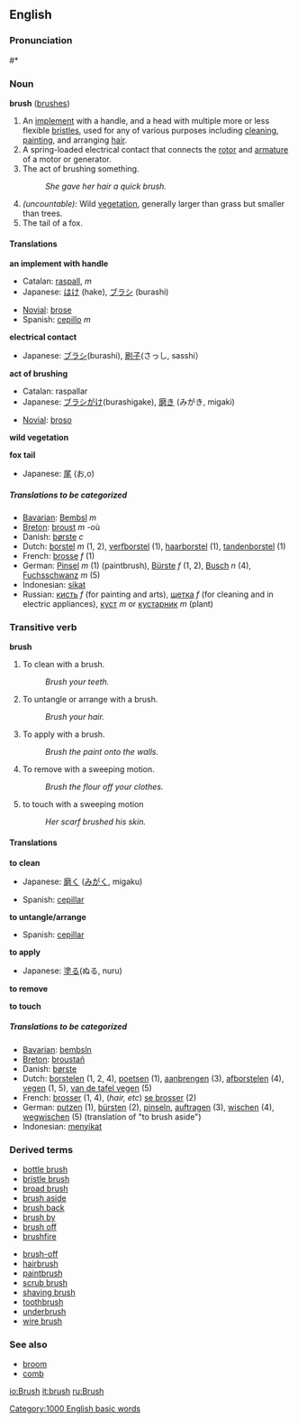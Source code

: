 ==English==
===Pronunciation===
#*{{audio|en-us-brush.ogg|Audio (US)}}

=== Noun ===
'''brush''' ([[brushes]])

#<!--DefN-A--> An [[implement]] with a handle, and a head with multiple more or less flexible [[bristle]]s, used for any of various purposes including [[clean]]ing, [[paint]]ing, and arranging [[hair]].
#<!--DefN-B--> A spring-loaded electrical contact that connects the [[rotor]] and [[armature]] of a motor or generator.
#<!--DefN-C--> The act of brushing something.
#: ''She gave her hair a quick brush.''
#<!--DefN-D--> ''(uncountable):'' Wild [[vegetation]], generally larger than grass but smaller than trees.
#<!--DefN-E--> The tail of a fox.

====Translations====
<!--DefN-A-->'''an implement with handle'''
{{top}}
*Catalan: [[raspall]], ''m''
*Japanese: [[はけ]] (hake), [[ブラシ]] (burashi)
{{mid}}
*[[Novial]]: [[brose]]
*Spanish: [[cepillo]] ''m''
{{bottom}}

<!--DefN-B-->'''electrical contact'''
{{top}}
*Japanese: [[ブラシ]](burashi), [[刷子]](さっし, sasshi）
{{mid}}
{{bottom}}

<!--DefN-C-->'''act of brushing'''
{{top}}
*Catalan: raspallar
*Japanese: [[ブラシがけ]](burashigake), [[磨き]] (みがき, migaki) 
{{mid}}
*[[Novial]]: [[broso]]
{{bottom}}

<!--DefN-D-->'''wild vegetation'''
{{top}}
{{mid}}
{{bottom}}

<!--DefN-E-->'''fox tail'''
{{top}}
*Japanese: [[尾]] (お,o)
{{mid}}
{{bottom}}

=====Translations to be categorized=====
{{checktrans}}
*[[Bavarian]]: [[Bembsl]] ''m'' <!-- definition not verified -->
*[[Breton]]: [[broust]] ''m'' -où <!-- definition not verified -->
*Danish: [[børste]] ''c''
*Dutch: [[borstel]] ''m'' (1, 2), [[verfborstel]] (1), [[haarborstel]] (1), [[tandenborstel]] (1)
*French: [[brosse]] ''f'' (1)
*German: [[Pinsel]] ''m'' (1) (paintbrush), [[Bürste]] ''f'' (1, 2),  [[Busch]] ''n'' (4), [[Fuchsschwanz]] ''m'' (5)
*Indonesian: [[sikat]] <!-- definition not verified -->
*Russian: [[кисть]] ''f'' (for painting and arts), [[щетка]] ''f'' (for cleaning and in electric appliances), [[куст]] ''m'' or [[кустарник]] ''m'' (plant)

===Transitive verb===
'''brush'''

#<!--DefTV-A-->To clean with a brush.
#: ''Brush your teeth.''
#<!--DefTV-B-->To untangle or arrange with a brush.
#: ''Brush your hair.''
#<!--DefTV-C-->To apply with a brush.
#: ''Brush the paint onto the walls.''
#<!--DefTV-D-->To remove with a sweeping motion.
#: ''Brush the flour off your clothes.''
#<!--DefTV-E-->to touch with a sweeping motion
#: ''Her scarf brushed his skin.''

====Translations====
<!--DefTV-A-->'''to clean'''
{{top}}
*Japanese: [[磨く]] ([[みがく]], migaku) 
{{mid}}
*Spanish: [[cepillar]]
{{bottom}}

<!--DefTV-B-->'''to untangle/arrange'''
{{top}}
*Spanish: [[cepillar]]
{{mid}}
{{bottom}}

<!--DefTV-C-->'''to apply'''
{{top}}
*Japanese: [[塗る]](ぬる, nuru)
{{mid}}
{{bottom}}

<!--DefTV-D-->'''to remove'''
{{top}}
{{mid}}
{{bottom}}

<!--DefTV-E-->'''to touch'''
{{top}}
{{mid}}
{{bottom}}

=====Translations to be categorized=====
{{checktrans}}
*[[Bavarian]]: [[bembsln]] <!-- definition not verified -->
*[[Breton]]: [[broustañ]] <!-- definition not verified -->
*Danish: [[børste]]
*Dutch: [[borstelen]] (1, 2, 4), [[poetsen]] (1), [[aanbrengen]] (3), [[afborstelen]] (4), [[vegen]] (1, 5), [[van de tafel vegen]] (5)
*French: [[brosser]] (1, 4), (''hair, etc'') [[se brosser]] (2)
*German: [[putzen]] (1), [[bürsten]] (2), [[pinseln]], [[auftragen]] (3), [[wischen]] (4), [[wegwischen]] (5) (translation of "to brush aside")
*Indonesian: [[sikat|menyikat]] <!-- definition not verified -->

===Derived terms===
{{top}}
*[[bottle brush]]
*[[bristle brush]]
*[[broad brush]]
*[[brush aside]]
*[[brush back]]
*[[brush by]]
*[[brush off]]
*[[brushfire]]
{{mid}}
*[[brush-off]]
*[[hairbrush]]
*[[paintbrush]]
*[[scrub brush]]
*[[shaving brush]]
*[[toothbrush]]
*[[underbrush]]
*[[wire brush]]
{{bottom}}

===See also===
*[[broom]]
*[[comb]]

[[Category:1000 English basic words]]

[[io:Brush]]
[[it:brush]]
[[ru:Brush]]
